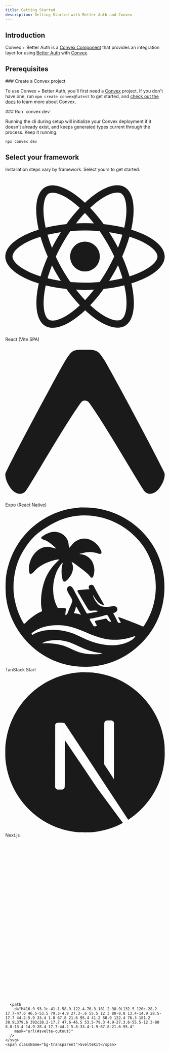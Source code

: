 ```yaml
---
title: Getting Started
description: Getting Started with Better Auth and Convex
---
```


## Introduction

Convex + Better Auth is a [Convex Component](https://www.convex.dev/components)
that provides an integration layer for using [Better
Auth](https://www.better-auth.com) with [Convex](https://www.convex.dev).

## Prerequisites

<div className="fd-steps">

<div className="fd-step">
### Create a Convex project

To use Convex + Better Auth, you'll first need a [Convex](https://www.convex.dev/) project. If you don't have
one, run `npm create convex@latest` to get started, and [check out the
docs](https://docs.convex.dev/home) to learn more about Convex.

</div>

<div className="fd-step">
### Run `convex dev`

Running the cli during setup will initialize your Convex deployment if it
doesn't already exist, and keeps generated types current through the process.
Keep it running.

```npm
npx convex dev
```

</div>
</div>

## Select your framework

Installation steps vary by framework. Select yours to get started.

<Cards>
  <Card
    href="/framework-guides/react"
    className="py-12 flex justify-center"
  >
  <div className="flex flex-col items-center gap-2 text-black dark:text-fd-muted-foreground">
    <svg
      role="img"
      viewBox="0 0 24 24"
      xmlns="http://www.w3.org/2000/svg"
      className="w-10 h-10"
      fill="currentColor"
    >
      <title>React</title>
      <path d="M14.23 12.004a2.236 2.236 0 0 1-2.235 2.236 2.236 2.236 0 0 1-2.236-2.236 2.236 2.236 0 0 1 2.235-2.236 2.236 2.236 0 0 1 2.236 2.236zm2.648-10.69c-1.346 0-3.107.96-4.888 2.622-1.78-1.653-3.542-2.602-4.887-2.602-.41 0-.783.093-1.106.278-1.375.793-1.683 3.264-.973 6.365C1.98 8.917 0 10.42 0 12.004c0 1.59 1.99 3.097 5.043 4.03-.704 3.113-.39 5.588.988 6.38.32.187.69.275 1.102.275 1.345 0 3.107-.96 4.888-2.624 1.78 1.654 3.542 2.603 4.887 2.603.41 0 .783-.09 1.106-.275 1.374-.792 1.683-3.263.973-6.365C22.02 15.096 24 13.59 24 12.004c0-1.59-1.99-3.097-5.043-4.032.704-3.11.39-5.587-.988-6.38-.318-.184-.688-.277-1.092-.278zm-.005 1.09v.006c.225 0 .406.044.558.127.666.382.955 1.835.73 3.704-.054.46-.142.945-.25 1.44-.96-.236-2.006-.417-3.107-.534-.66-.905-1.345-1.727-2.035-2.447 1.592-1.48 3.087-2.292 4.105-2.295zm-9.77.02c1.012 0 2.514.808 4.11 2.28-.686.72-1.37 1.537-2.02 2.442-1.107.117-2.154.298-3.113.538-.112-.49-.195-.964-.254-1.42-.23-1.868.054-3.32.714-3.707.19-.09.4-.127.563-.132zm4.882 3.05c.455.468.91.992 1.36 1.564-.44-.02-.89-.034-1.345-.034-.46 0-.915.01-1.36.034.44-.572.895-1.096 1.345-1.565zM12 8.1c.74 0 1.477.034 2.202.093.406.582.802 1.203 1.183 1.86.372.64.71 1.29 1.018 1.946-.308.655-.646 1.31-1.013 1.95-.38.66-.773 1.288-1.18 1.87-.728.063-1.466.098-2.21.098-.74 0-1.477-.035-2.202-.093-.406-.582-.802-1.204-1.183-1.86-.372-.64-.71-1.29-1.018-1.946.303-.657.646-1.313 1.013-1.954.38-.66.773-1.286 1.18-1.868.728-.064 1.466-.098 2.21-.098zm-3.635.254c-.24.377-.48.763-.704 1.16-.225.39-.435.782-.635 1.174-.265-.656-.49-1.31-.676-1.947.64-.15 1.315-.283 2.015-.386zm7.26 0c.695.103 1.365.23 2.006.387-.18.632-.405 1.282-.66 1.933-.2-.39-.41-.783-.64-1.174-.225-.392-.465-.774-.705-1.146zm3.063.675c.484.15.944.317 1.375.498 1.732.74 2.852 1.708 2.852 2.476-.005.768-1.125 1.74-2.857 2.475-.42.18-.88.342-1.355.493-.28-.958-.646-1.956-1.1-2.98.45-1.017.81-2.01 1.085-2.964zm-13.395.004c.278.96.645 1.957 1.1 2.98-.45 1.017-.812 2.01-1.086 2.964-.484-.15-.944-.318-1.37-.5-1.732-.737-2.852-1.706-2.852-2.474 0-.768 1.12-1.742 2.852-2.476.42-.18.88-.342 1.356-.494zm11.678 4.28c.265.657.49 1.312.676 1.948-.64.157-1.316.29-2.016.39.24-.375.48-.762.705-1.158.225-.39.435-.788.636-1.18zm-9.945.02c.2.392.41.783.64 1.175.23.39.465.772.705 1.143-.695-.102-1.365-.23-2.006-.386.18-.63.406-1.282.66-1.933zM17.92 16.32c.112.493.2.968.254 1.423.23 1.868-.054 3.32-.714 3.708-.147.09-.338.128-.563.128-1.012 0-2.514-.807-4.11-2.28.686-.72 1.37-1.536 2.02-2.44 1.107-.118 2.154-.3 3.113-.54zm-11.83.01c.96.234 2.006.415 3.107.532.66.905 1.345 1.727 2.035 2.446-1.595 1.483-3.092 2.295-4.11 2.295-.22-.005-.406-.05-.553-.132-.666-.38-.955-1.834-.73-3.703.054-.46.142-.944.25-1.438zm4.56.64c.44.02.89.034 1.345.034.46 0 .915-.01 1.36-.034-.44.572-.895 1.095-1.345 1.565-.455-.47-.91-.993-1.36-1.565z"></path>
    </svg>
    <span className="bg-transparent">React (Vite SPA)</span>
  </div>

  </Card>
  <Card
    href="/framework-guides/expo"
    className="py-12 flex justify-center"
  >
  <div className="flex flex-col items-center gap-2 text-black dark:text-fd-muted-foreground">
    <svg
      role="img"
      viewBox="0 -12.5 256 256"
      xmlns="http://www.w3.org/2000/svg"
      preserveAspectRatio="xMidYMid"
      className="w-10 h-10"
      fill="currentColor"
    >
      <path d="M121.309004,84.6732585 C123.402504,81.5874152 125.694292,81.1950171 127.553451,81.1950171 C129.41261,81.1950171 132.509843,81.5874152 134.604162,84.6732585 C151.106348,107.339593 178.345607,152.492 198.439108,185.798721 C211.542532,207.519499 221.6069,224.201947 223.671721,226.324944 C231.422996,234.294992 242.053551,229.327949 248.230809,220.287799 C254.312201,211.387762 256.000111,205.138399 256.000111,198.471155 C256.000111,193.930186 167.895315,30.0714244 159.022317,16.4322117 C150.48936,3.31359639 147.710044,0 133.105527,0 L122.176721,0 C107.615631,0 105.511479,3.31359639 96.9777022,16.4322117 C88.1055238,30.0714244 0.0001105152,193.930186 0.0001105152,198.471155 C0.0001105152,205.138399 1.68839227,211.387762 7.76991495,220.287799 C13.9471241,229.327949 24.5775965,234.294992 32.3286259,226.324944 C34.3936934,224.201947 44.4580605,207.519499 57.5616485,185.798721 C77.654822,152.492 104.806818,107.339593 121.309004,84.6732585 Z"/>
      <title>Expo (React Native)</title>
    </svg>
    <span className="bg-transparent">Expo (React Native)</span>
  </div>

  </Card>
  <Card
    href="/framework-guides/tanstack-start"
    className="py-12 flex justify-center"
  >
  <div className="flex flex-col items-center gap-2 text-black dark:text-fd-muted-foreground">
    <svg
      role="img"
      viewBox="0 0 663 660"
      xmlns="http://www.w3.org/2000/svg"
      className="w-10 h-10"
    >
      <title>TanStack Start</title>
      <path d="m305.114318.62443771c8.717817-1.14462121 17.926803-.36545135 26.712694-.36545135 32.548987 0 64.505987 5.05339923 95.64868 14.63098274 39.74418 12.2236582 76.762804 31.7666864 109.435876 57.477568 40.046637 31.5132839 73.228974 72.8472109 94.520714 119.2362609 39.836383 86.790386 39.544267 191.973146-1.268422 278.398081-26.388695 55.880442-68.724007 102.650458-119.964986 136.75724-41.808813 27.828603-90.706831 44.862601-140.45707 50.89341-63.325458 7.677926-131.784923-3.541603-188.712259-32.729444-106.868873-54.795293-179.52309291-165.076271-180.9604082-285.932068-.27660564-23.300971.08616998-46.74071 4.69884909-69.814998 7.51316071-37.57857 20.61272131-73.903917 40.28618971-106.877282 21.2814003-35.670293 48.7704861-67.1473767 81.6882804-92.5255597 38.602429-29.7610135 83.467691-51.1674988 130.978372-62.05777669 11.473831-2.62966514 22.9946-4.0869914 34.57273-5.4964306l3.658171-.44480576c3.050084-.37153079 6.104217-.74794222 9.162589-1.14972654zm-110.555861 549.44131429c-14.716752 1.577863-30.238964 4.25635-42.869928 12.522173 2.84343.683658 6.102369.004954 9.068638 0 7.124652-.011559 14.317732-.279903 21.434964.032202 17.817402.781913 36.381729 3.63214 53.58741 8.350042 22.029372 6.040631 41.432961 17.928687 62.656049 25.945156 22.389644 8.456554 44.67706 11.084675 68.427 11.084675 11.96813 0 23.845573-.035504 35.450133-3.302696-6.056202-3.225083-14.72582-2.619864-21.434964-3.963236-14.556814-2.915455-28.868774-6.474936-42.869928-11.470264-10.304996-3.676672-20.230803-8.214291-30.11097-12.848661l-6.348531-2.985046c-9.1705-4.309263-18.363277-8.560752-27.845391-12.142608-24.932161-9.418465-52.560181-14.071964-79.144482-11.221737zm22.259385-62.614168c-29.163917 0-58.660076 5.137344-84.915434 18.369597-6.361238 3.206092-12.407546 7.02566-18.137277 11.258891-1.746125 1.290529-4.841829 2.948483-5.487351 5.191839-.654591 2.275558 1.685942 4.182039 3.014086 5.637703 6.562396-3.497556 12.797498-7.199878 19.78612-9.855246 45.19892-17.169893 99.992458-13.570779 145.098218 2.172348 22.494346 7.851335 43.219483 19.592421 65.129314 28.800338 24.503461 10.297807 49.53043 16.975034 75.846795 20.399104 31.04195 4.037546 66.433549.7654 94.808495-13.242161 9.970556-4.921843 23.814245-12.422267 28.030337-23.320339-5.207047.454947-9.892236 2.685918-14.83959 4.224149-7.866632 2.445646-15.827248 4.51974-23.908229 6.138887-27.388113 5.486604-56.512458 6.619429-84.091013 1.639788-25.991939-4.693152-50.142596-14.119246-74.179513-24.03502l-3.068058-1.268177c-2.045137-.846788-4.089983-1.695816-6.135603-2.544467l-3.069142-1.272366c-12.279956-5.085721-24.606928-10.110797-37.210937-14.51024-24.485325-8.546552-50.726667-13.784628-76.671218-13.784628zm51.114145-447.9909432c-34.959602 7.7225298-66.276908 22.7605319-96.457338 41.7180089-17.521434 11.0054099-34.281927 22.2799893-49.465301 36.4444283-22.5792616 21.065423-39.8360564 46.668751-54.8866988 73.411509-15.507372 27.55357-25.4498976 59.665686-30.2554517 90.824149-4.7140432 30.568106-5.4906485 62.70747-.0906864 93.301172 6.7503648 38.248526 19.5989769 74.140579 39.8896436 107.337631 6.8187918-3.184625 11.659796-10.445603 17.3128555-15.336896 11.4149428-9.875888 23.3995608-19.029311 36.2745548-26.928535 4.765981-2.923712 9.662222-5.194315 14.83959-7.275014 1.953055-.785216 5.14604-1.502727 6.06527-3.647828 1.460876-3.406732-1.240754-9.335897-1.704904-12.865654-1.324845-10.095517-2.124534-20.362774-1.874735-30.549941.725492-29.668947 6.269727-59.751557 16.825623-87.521453 7.954845-20.924233 20.10682-39.922168 34.502872-56.971512 4.884699-5.785498 10.077731-11.170545 15.437296-16.512656 3.167428-3.157378 7.098271-5.858983 9.068639-9.908915-10.336599.006606-20.674847 2.987289-30.503603 6.013385-21.174447 6.519522-41.801477 16.19312-59.358362 29.841512-8.008432 6.226409-13.873368 14.387371-21.44733 20.939921-2.32322 2.010516-6.484901 4.704691-9.695199 3.187928-4.8500728-2.29042-4.1014979-11.835213-4.6571581-16.222019-2.1369011-16.873476 4.2548401-38.216325 12.3778671-52.843142 13.039878-23.479694 37.150915-43.528712 65.467327-42.82854 12.228647.302197 22.934587 4.551115 34.625711 7.324555-2.964621-4.211764-6.939158-7.28162-10.717482-10.733763-9.257431-8.459031-19.382979-16.184864-30.503603-22.028985-4.474136-2.350694-9.291232-3.77911-14.015169-5.506421-2.375159-.867783-5.36616-2.062533-6.259834-4.702213-1.654614-4.888817 7.148561-9.416813 10.381943-11.478522 12.499882-7.969406 27.826705-14.525258 42.869928-14.894334 23.509209-.577147 46.479246 12.467678 56.162903 34.665926 3.404469 7.803171 4.411273 16.054969 5.079109 24.382907l.121749 1.56229.174325 2.345587c.01913.260708.038244.521433.057403.782164l.11601 1.56437.120128 1.563971c7.38352-6.019164 12.576553-14.876995 19.78612-21.323859 16.861073-15.07846 39.936636-21.7722 61.831627-14.984333 19.786945 6.133107 36.984382 19.788105 47.105807 37.959541 2.648042 4.754231 10.035685 16.373942 4.698379 21.109183-4.177345 3.707277-9.475079.818243-13.880788-.719162-3.33605-1.16376-6.782939-1.90214-10.241828-2.585698l-1.887262-.369639c-.629089-.122886-1.257979-.246187-1.886079-.372129-11.980496-2.401886-25.91652-2.152533-37.923398-.041284-7.762754 1.364839-15.349083 4.127545-23.083807 5.271929v1.651348c21.149714.175043 41.608563 12.240618 52.043268 30.549941 4.323267 7.585468 6.482428 16.267431 8.138691 24.770223 2.047864 10.50918.608423 21.958802-2.263037 32.201289-.962925 3.433979-2.710699 9.255807-6.817143 10.046802-2.902789.558982-5.36781-2.330878-7.024898-4.279468-4.343878-5.10762-8.475879-9.96341-13.573278-14.374161-12.895604-11.157333-26.530715-21.449361-40.396663-31.373138-7.362086-5.269452-15.425755-12.12007-23.908229-15.340199 2.385052 5.745041 4.721463 11.086326 5.532694 17.339156 2.385876 18.392716-5.314223 35.704625-16.87179 49.540445-3.526876 4.222498-7.29943 8.475545-11.744712 11.755948-1.843407 1.360711-4.156734 3.137561-6.595373 2.752797-7.645687-1.207961-8.555849-12.73272-9.728176-18.637115-3.970415-19.998652-2.375984-39.861068 3.132802-59.448534-4.901187 2.485279-8.443727 7.923994-11.521293 12.385111-6.770975 9.816439-12.645804 20.199291-16.858599 31.375615-16.777806 44.519521-16.616219 96.664142 5.118834 139.523233 2.427098 4.786433 6.110614 4.144058 10.894733 4.144058.720854 0 1.44257-.004515 2.164851-.010924l2.168232-.022283c4.338648-.045438 8.686803-.064635 12.979772.508795 2.227588.297243 5.320818.032202 7.084256 1.673642 2.111344 1.966755.986008 5.338808.4996 7.758859-1.358647 6.765574-1.812904 12.914369-1.812904 19.816178 9.02412-1.398692 11.525415-15.866153 14.724172-23.118874 3.624982-8.216283 7.313444-16.440823 10.667192-24.770223 1.648843-4.093692 3.854171-8.671229 3.275427-13.210785-.649644-5.10184-4.335633-10.510831-6.904531-14.862134-4.86244-8.234447-10.389363-16.70834-13.969002-25.595896-2.861567-7.104926-.197036-15.983399 7.871579-18.521521 4.450228-1.400344 9.198073 1.345848 12.094266 4.562675 6.07269 6.74328 9.992815 16.777697 14.401823 24.692609l34.394873 61.925556c2.920926 5.243856 5.848447 10.481933 8.836976 15.687808 1.165732 2.031158 2.352075 5.167068 4.740424 6.0332 2.127008.77118 5.033095-.325315 7.148561-.748886 5.492297-1.099798 10.97635-2.287117 16.488434-3.28288 6.605266-1.193099 16.673928-.969342 21.434964-6.129805-6.963066-2.205375-15.011895-2.074919-22.259386-1.577863-4.352947.298894-9.178287 1.856116-13.178381-.686135-5.953149-3.783239-9.910373-12.522173-13.552668-18.377854-8.980425-14.439388-17.441465-29.095929-26.041008-43.760726l-1.376261-2.335014-2.765943-4.665258c-1.380597-2.334387-2.750786-4.67476-4.079753-7.036188-1.02723-1.826391-2.549937-4.233231-1.078344-6.24705 1.545791-2.114476 4.91472-2.239146 7.956473-2.243117l.603351.000261c1.195428.001526 2.315572.002427 3.222811-.11692 12.27399-1.615019 24.718635-2.952611 37.098976-2.952611-.963749-3.352237-3.719791-7.141255-2.838484-10.73046 1.972017-8.030506 13.526287-10.543033 18.899867-4.780653 3.60767 3.868283 5.704174 9.192229 8.051303 13.859765 3.097352 6.162006 6.624228 12.118418 9.940876 18.16483 5.805578 10.585967 12.146205 20.881297 18.116667 31.375615.49237.865561.999687 1.726685 1.512269 2.587098l.771613 1.290552c2.577138 4.303168 5.164895 8.635123 6.553094 13.461506-20.735854-.9487-36.30176-25.018751-45.343193-41.283704-.721369 2.604176.450959 4.928448 1.388326 7.431066 1.948109 5.197619 4.276275 10.147535 7.20627 14.862134 4.184765 6.732546 8.982075 13.665732 15.313633 18.553722 11.236043 8.673707 26.05255 8.721596 39.572241 7.794364 8.669619-.595311 19.50252-4.542034 28.030338-1.864372 8.513803 2.673532 11.940924 12.063098 6.884745 19.276187-3.787393 5.403211-8.842747 7.443452-15.128962 8.257566 4.445282 9.53571 10.268996 18.385285 14.490036 28.072919 1.758491 4.035895 3.59118 10.22102 7.8048 12.350433 2.805507 1.416857 6.824562.09743 9.85761.034678-3.043765-8.053625-8.742992-14.887729-11.541904-23.118874 8.533589.390544 16.786875 4.843404 24.732651 7.685374 15.630376 5.590144 31.063836 11.701854 46.475333 17.86913l7.112077 2.848685c6.338978 2.538947 12.71588 5.052299 18.961699 7.812528 2.285297 1.009799 5.449427 3.370401 7.975455 1.917215 2.061054-1.186494 3.394144-4.015253 4.665403-5.931643 3.55573-5.361927 6.775921-10.928622 9.965609-16.513481 12.774414-22.36586 22.143967-46.872692 28.402976-71.833646 20.645168-82.323009 2.934117-173.156241-46.677107-241.922507-19.061454-26.420745-43.033164-49.262193-69.46165-68.1783861-66.13923-47.336721-152.911262-66.294198-232.486917-48.7172481zm135.205158 410.5292842c-17.532977 4.570931-35.601827 8.714164-53.58741 11.040088 2.365265 8.052799 8.145286 15.885969 12.376218 23.118874 1.635653 2.796558 3.3859 6.541816 6.618457 7.755557 3.651364 1.370619 8.063669-.853747 11.508927-1.975838-1.595256-4.364513-4.279573-8.292245-6.476657-12.385112-.905215-1.687677-2.305907-3.685809-1.559805-5.68972 1.410585-3.786541 7.266452-3.563609 10.509727-4.221671 8.54678-1.733916 17.004522-3.898008 25.557073-5.611281 3.150939-.631641 7.538512-2.342438 10.705115-1.285575 2.371037.791232 3.800147 2.744743 5.152304 4.781948l.606196.918752c.80912 1.222827 1.637246 2.41754 2.671212 3.351165 3.457625 3.121874 8.628398 3.60159 13.017619 4.453686-2.678546-6.027421-7.130424-11.301001-9.984571-17.339156-1.659561-3.511592-3.023155-8.677834-6.656381-10.707341-5.005064-2.795733-15.341663 2.461334-20.458024 3.795624zm-110.472507-40.151706c-.825246 10.467897-4.036369 18.984725-9.068639 28.072919 5.76683.729896 11.649079.989984 17.312856 2.39363 4.244947 1.051908 8.156828 3.058296 12.366325 4.211763-2.250671-6.157877-6.426367-11.651913-9.661398-17.339156-3.266358-5.740912-6.189758-12.717032-10.949144-17.339156z" fill="currentColor" transform="translate(.9778)"/ >
    </svg>
    <span className="bg-transparent">TanStack Start</span>
    </div>

  </Card>
  <Card
    href="/framework-guides/next"
    className="py-12 flex justify-center"
  >
  <div className="flex flex-col items-center gap-2 text-black dark:text-fd-muted-foreground">
    <svg
      role="img"
      viewBox="0 0 24 24"
      xmlns="http://www.w3.org/2000/svg"
      className="w-10 h-10"
      fill="currentColor"
    >
      <title>Next.js</title>
      <path d="M11.5725 0c-.1763 0-.3098.0013-.3584.0067-.0516.0053-.2159.021-.3636.0328-3.4088.3073-6.6017 2.1463-8.624 4.9728C1.1004 6.584.3802 8.3666.1082 10.255c-.0962.659-.108.8537-.108 1.7474s.012 1.0884.108 1.7476c.652 4.506 3.8591 8.2919 8.2087 9.6945.7789.2511 1.6.4223 2.5337.5255.3636.04 1.9354.04 2.299 0 1.6117-.1783 2.9772-.577 4.3237-1.2643.2065-.1056.2464-.1337.2183-.1573-.0188-.0139-.8987-1.1938-1.9543-2.62l-1.919-2.592-2.4047-3.5583c-1.3231-1.9564-2.4117-3.556-2.4211-3.556-.0094-.0026-.0187 1.5787-.0235 3.509-.0067 3.3802-.0093 3.5162-.0516 3.596-.061.115-.108.1618-.2064.2134-.075.0374-.1408.0445-.495.0445h-.406l-.1078-.068a.4383.4383 0 01-.1572-.1712l-.0493-.1056.0053-4.703.0067-4.7054.0726-.0915c.0376-.0493.1174-.1125.1736-.143.0962-.047.1338-.0517.5396-.0517.4787 0 .5584.0187.6827.1547.0353.0377 1.3373 1.9987 2.895 4.3608a10760.433 10760.433 0 004.7344 7.1706l1.9002 2.8782.096-.0633c.8518-.5536 1.7525-1.3418 2.4657-2.1627 1.5179-1.7429 2.4963-3.868 2.8247-6.134.0961-.6591.1078-.854.1078-1.7475 0-.8937-.012-1.0884-.1078-1.7476-.6522-4.506-3.8592-8.2919-8.2087-9.6945-.7672-.2487-1.5836-.42-2.4985-.5232-.169-.0176-1.0835-.0366-1.6123-.037zm4.0685 7.217c.3473 0 .4082.0053.4857.047.1127.0562.204.1642.237.2767.0186.061.0234 1.3653.0186 4.3044l-.0067 4.2175-.7436-1.14-.7461-1.14v-3.066c0-1.982.0093-3.0963.0234-3.1502.0375-.1313.1196-.2346.2323-.2955.0961-.0494.1313-.054.4997-.054z" />
    </svg>
    <span className="bg-transparent">Next.js</span>
  </div>
  </Card>
  <Card
    href="/framework-guides/sveltekit"
    className="py-12 flex justify-center"
  >
  <div className="flex flex-col items-center gap-2 text-black dark:text-fd-muted-foreground">
    <svg
      role="img"
      viewBox="0 0 512 512"
      xmlns="http://www.w3.org/2000/svg"
      fill="currentColor"
      className="w-10 h-10"
    >
      <title>Svelte</title>
      <defs>
        <mask id="svelte-cutout" maskUnits="userSpaceOnUse">
          <rect x="0" y="0" width="512" height="512" fill="#fff"/>
          <path
            d="M225.6 424.5c-33.3 8.6-68.4-4.4-88-32.6-11.9-16.6-16.5-37.3-13-57.4.6-3.3 1.4-6.5 2.5-9.6l1.9-5.9 5.3 3.9c12.2 9 25.9 15.8 40.4 20.2l3.8 1.2-.4 3.8c-.5 5.4 1 10.9 4.2 15.3 5.9 8.5 16.5 12.4 26.5 9.8 2.2-.6 4.4-1.5 6.3-2.8l103.2-65.8c5.1-3.2 8.6-8.4 9.7-14.4 1.1-6.1-.3-12.3-3.9-17.3-5.9-8.5-16.5-12.4-26.5-9.8-2.2.6-4.4 1.5-6.3 2.8L252 291c-6.5 4.1-13.5 7.2-21 9.2-33.3 8.6-68.4-4.4-88-32.6-11.9-16.6-16.5-37.3-13-57.4 3.5-19.7 15.2-37 32.2-47.7l103.2-65.8c6.5-4.1 13.5-7.2 21-9.2 33.3-8.6 68.4 4.4 88 32.6 11.9 16.6 16.5 37.3 13 57.4-.6 3.3-1.4 6.5-2.5 9.6L383 193l-5.3-3.9c-12.2-9-25.9-15.8-40.4-20.2l-3.8-1.2.4-3.8c.5-5.4-1-10.9-4.2-15.3-5.9-8.5-16.5-12.4-26.5-9.8-2.2.6-4.4 1.5-6.3 2.8l-103.2 65.8c-5.1 3.2-8.6 8.4-9.7 14.4-1.1 6.1.3 12.3 3.9 17.3 5.9 8.5 16.5 12.4 26.5 9.8 2.2-.6 4.4-1.5 6.3-2.8L260 221c6.5-4.1 13.5-7.2 21-9.2 33.3-8.6 68.4 4.4 88 32.6 11.9 16.6 16.5 37.3 13 57.4-3.5 19.7-15.2 37-32.2 47.7l-103.2 65.8c-6.5 4.1-13.6 7.2-21 9.2"
            fill="#000"
          />
        </mask>
      </defs>

      <path
        d="M416.9 93.1c-41.1-58.9-122.4-76.3-181.2-38.9L132.5 120c-28.2 17.7-47.6 46.5-53.5 79.3-4.9 27.3-.6 55.5 12.3 80-8.8 13.4-14.9 28.5-17.7 44.2-5.9 33.4 1.8 67.8 21.6 95.4 41.2 58.9 122.4 76.3 181.2 38.9L379.6 392c28.2-17.7 47.6-46.5 53.5-79.3 4.9-27.3.6-55.5-12.3-80 8.8-13.4 14.9-28.4 17.7-44.2 5.8-33.4-1.9-67.8-21.6-95.4"
        mask="url(#svelte-cutout)"
      />
    </svg>
    <span className="bg-transparent">SvelteKit</span>

  </div>
  </Card>
</Cards>
